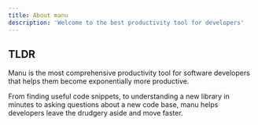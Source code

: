 ```yaml
---
title: About manu
description: 'Welcome to the best productivity tool for developers'
---
```



## TLDR

Manu is the most comprehensive productivity tool for software developers that helps them become exponentially more productive.

From finding useful code snippets, to understanding a new library in minutes to asking questions about a new code base, manu helps developers leave the drudgery aside and move faster.


